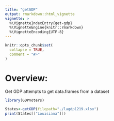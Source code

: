 ```yaml
---
title: "getGDP"
output: rmarkdown::html_vignette
vignette: >
  %\VignetteIndexEntry{get-gdp}
  %\VignetteEngine{knitr::rmarkdown}
  %\VignetteEncoding{UTF-8}
---
```

```r
knitr::opts_chunk$set(
  collapse = TRUE,
  comment = "#>"
)
```

# Overview:

Get GDP attempts to get data.frames from a <insert-gdp-source> dataset

```r
library(GDPVoters)

States<-getGDP(filepath="./lagdp1219.xlsx")
print(States[["Louisiana"]])
```
